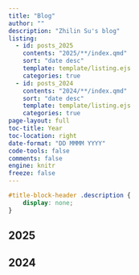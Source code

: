 ```yaml
---
title: "Blog"
author: ""
description: "Zhilin Su's blog"
listing:
  - id: posts_2025
    contents: "2025/**/index.qmd"
    sort: "date desc"
    template: template/listing.ejs
    categories: true
  - id: posts_2024
    contents: "2024/**/index.qmd"
    sort: "date desc"
    template: template/listing.ejs
    categories: true
page-layout: full
toc-title: Year
toc-location: right
date-format: "DD MMMM YYYY"
code-tools: false
comments: false
engine: knitr
freeze: false
---
```


```css
#title-block-header .description {
    display: none;
}
```

## 2025

:::{#posts_2025}
:::

## 2024

:::{#posts_2024}
:::
